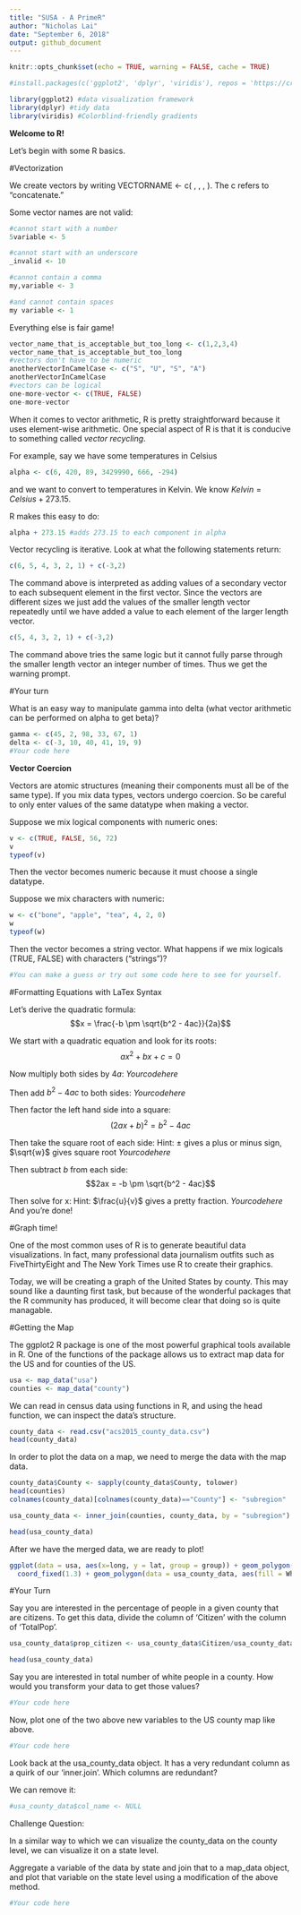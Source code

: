 ```yaml
---
title: "SUSA - A PrimeR"
author: "Nicholas Lai"
date: "September 6, 2018"
output: github_document
---
```


```r
knitr::opts_chunk$set(echo = TRUE, warning = FALSE, cache = TRUE)

#install.packages(c('ggplot2', 'dplyr', 'viridis'), repos = 'https://cran.cnr.berkeley.edu/')

library(ggplot2) #data visualization framework
library(dplyr) #tidy data
library(viridis) #Colorblind-friendly gradients
```
__Welcome to R!__

Let's begin with some R basics.

#Vectorization

We create vectors by writing VECTORNAME <- c( , , , ). The c refers to "concatenate."

Some vector names are not valid:

```r
#cannot start with a number
5variable <- 5

#cannot start with an underscore
_invalid <- 10

#cannot contain a comma
my,variable <- 3

#and cannot contain spaces
my variable <- 1
```

Everything else is fair game!

```r
vector_name_that_is_acceptable_but_too_long <- c(1,2,3,4)
vector_name_that_is_acceptable_but_too_long
#vectors don't have to be numeric
anotherVectorInCamelCase <- c("S", "U", "S", "A")
anotherVectorInCamelCase
#vectors can be logical
one-more-vector <- c(TRUE, FALSE)
one-more-vector
```

When it comes to vector arithmetic, R is pretty straightforward because it uses element-wise arithmetic. One special aspect of R is that it is conducive to something called _vector recycling_. 

For example, say we have some temperatures in Celsius

```r
alpha <- c(6, 420, 89, 3429990, 666, -294)
```
and we want to convert to temperatures in Kelvin. We know $Kelvin = Celsius + 273.15$. 

R makes this easy to do:

```r
alpha + 273.15 #adds 273.15 to each component in alpha
```
Vector recycling is iterative. Look at what the following statements return:

```r
c(6, 5, 4, 3, 2, 1) + c(-3,2)
```
The command above is interpreted as adding values of a secondary vector to each subsequent element in the first vector. Since the vectors are different sizes we just add the values of the smaller length vector repeatedly until we have added a value to each element of the larger length vector.

```r
c(5, 4, 3, 2, 1) + c(-3,2)
```
The command above tries the same logic but it cannot fully parse through the smaller length vector an integer number of times. Thus we get the warning prompt.

#Your turn

What is an easy way to manipulate gamma into delta (what vector arithmetic can be performed on alpha to get beta)?
```r
gamma <- c(45, 2, 98, 33, 67, 1)
delta <- c(-3, 10, 40, 41, 19, 9)
#Your code here
```

__Vector Coercion__

Vectors are atomic structures (meaning their components must all be of the same type). If you mix data types, vectors undergo coercion. So be careful to only enter values of the same datatype when making a vector.

Suppose we mix logical components with numeric ones:

```r
v <- c(TRUE, FALSE, 56, 72)
v
typeof(v)
```
Then the vector becomes numeric because it must choose a single datatype.

Suppose we mix characters with numeric:

```r
w <- c("bone", "apple", "tea", 4, 2, 0)
w
typeof(w)
```

Then the vector becomes a string vector. What happens if we mix logicals (TRUE, FALSE) with characters ("strings")?

```r
#You can make a guess or try out some code here to see for yourself.
```

#Formatting Equations with LaTex Syntax

Let's derive the quadratic formula: $$x = \frac{-b \pm \sqrt{b^2 - 4ac}}{2a}$$

We start with a quadratic equation and look for its roots: $$ax^2 + bx + c = 0$$

Now multiply both sides by $4a$: 
$Your code here$

Then add $b^2 - 4ac$ to both sides:
$Your code here$

Then factor the left hand side into a square:
$$(2ax + b)^2 = b^2 - 4ac$$

Then take the square root of each side:
Hint: $\pm$ gives a plus or minus sign, $\sqrt{w}$ gives square root
$Your code here$

Then subtract $b$ from each side:
$$2ax = -b \pm \sqrt{b^2 - 4ac}$$

Then solve for x:
Hint: $\frac{u}{v}$ gives a pretty fraction.
$Your code here$ And you're done!

#Graph time!

One of the most common uses of R is to generate beautiful data visualizations. In fact, many professional data journalism outfits such as FiveThirtyEight and The New York Times use R to create their graphics. 

Today, we will be creating a graph of the United States by county. This may sound like a daunting first task, but because of the wonderful packages that the R community has produced, it will become clear that doing so is quite managable. 

#Getting the Map

The ggplot2 R package is one of the most powerful graphical tools available in R. One of the functions of the package allows us to extract map data for the US and for counties of the US.

```r
usa <- map_data("usa")
counties <- map_data("county")
```

We can read in census data using functions in R, and using the head function, we can inspect the data's structure. 

```r
county_data <- read.csv("acs2015_county_data.csv")
head(county_data)
```

In order to plot the data on a map, we need to merge the data with the map data. 

```r
county_data$County <- sapply(county_data$County, tolower)
head(counties)
colnames(county_data)[colnames(county_data)=="County"] <- "subregion"

usa_county_data <- inner_join(counties, county_data, by = "subregion")

head(usa_county_data)
```

After we have the merged data, we are ready to plot!

```r
ggplot(data = usa, aes(x=long, y = lat, group = group)) + geom_polygon(fill = 'gray')+
  coord_fixed(1.3) + geom_polygon(data = usa_county_data, aes(fill = White), color = "white") + scale_fill_viridis(option="magma")
```

#Your Turn

Say you are interested in the percentage of people in a given county that are citizens. To get this data, divide the column of 'Citizen' with the column of 'TotalPop'.

```r
usa_county_data$prop_citizen <- usa_county_data$Citizen/usa_county_data$TotalPop

head(usa_county_data) 
```

Say you are interested in total number of white people in a county. How would you transform your data to get those values?

```r
#Your code here
```

Now, plot one of the two above new variables to the US county map like above.

```r
#Your code here
```

Look back at the usa_county_data object. It has a very redundant column as a quirk of our 'inner.join'. Which columns are redundant?

We can remove it:
```r
#usa_county_data$col_name <- NULL
```

Challenge Question:

In a similar way to which we can visualize the county_data on the county level, we can visualize it on a state level. 

Aggregate a variable of the data by state and join that to a map_data object, and plot that variable on the state level using a modification of the above method.

```r
#Your code here
```


